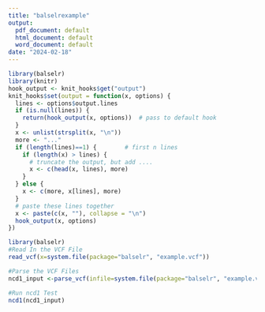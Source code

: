```yaml
---
title: "balselrexample"
output:
  pdf_document: default
  html_document: default
  word_document: default
date: "2024-02-18"
---
```






```r
library(balselr)
library(knitr)
hook_output <- knit_hooks$get("output")
knit_hooks$set(output = function(x, options) {
  lines <- options$output.lines
  if (is.null(lines)) {
    return(hook_output(x, options))  # pass to default hook
  }
  x <- unlist(strsplit(x, "\n"))
  more <- "..."
  if (length(lines)==1) {        # first n lines
    if (length(x) > lines) {
      # truncate the output, but add ....
      x <- c(head(x, lines), more)
    }
  } else {
    x <- c(more, x[lines], more)
  }
  # paste these lines together
  x <- paste(c(x, ""), collapse = "\n")
  hook_output(x, options)
})
``` 




```r
library(balselr)
#Read In the VCF File
read_vcf(x=system.file(package="balselr", "example.vcf"))
```

```r

#Parse the VCF Files
ncd1_input <-parse_vcf(infile=system.file(package="balselr", "example.vcf"), n0=108, type="ncd1")
```


```r

#Run ncd1 Test
ncd1(ncd1_input)
```


